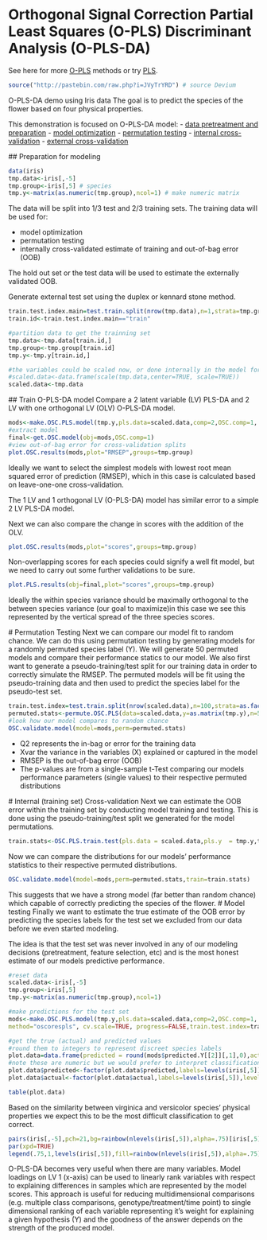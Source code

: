 Orthogonal Signal Correction Partial Least Squares (O-PLS) Discriminant Analysis (O-PLS-DA)
========================================================

See here for more [O-PLS](https://raw.github.com/dgrapov/devium/master/R/Devium%20PLS%20%20and%20OPLS.r) methods or try [PLS](http://cran.r-project.org/web/packages/pls/index.html).


```r
source("http://pastebin.com/raw.php?i=JVyTrYRD") # source Devium
```

O-PLS-DA demo using Iris data
The goal is to predict the species of the flower based on four physical properties.

This demonstration is focused on O-PLS-DA model: 
- [data pretreatment and preparation](#prep) 
- [model optimization](#oplsda)
- [permutation testing](#perm)
- [internal cross-validation](#intOOB)
- [external cross-validation](#extOOB)


<a name="prep"/>
## Preparation for modeling
```r
data(iris)
tmp.data<-iris[,-5]
tmp.group<-iris[,5] # species
tmp.y<-matrix(as.numeric(tmp.group),ncol=1) # make numeric matrix
```

The data will be split into 1/3 test and 2/3 training sets.
The training data will be used for:

- model optimization
- permutation testing
- internally cross-validated estimate of training and out-of-bag error (OOB)

The hold out set or the test data will be used to estimate the externally validated OOB.

Generate external test set using the duplex or kennard stone method.
```r
train.test.index.main=test.train.split(nrow(tmp.data),n=1,strata=tmp.group,split.type="duplex",data=tmp.data)
train.id<-train.test.index.main=="train"

#partition data to get the trainning set
tmp.data<-tmp.data[train.id,]
tmp.group<-tmp.group[train.id]
tmp.y<-tmp.y[train.id,]

#the variables could be scaled now, or done internally in the model for each CV split (leave-one-out)
#scaled.data<-data.frame(scale(tmp.data,center=TRUE, scale=TRUE)) 
scaled.data<-tmp.data
```

<a name="oplsda"/>
## Train O-PLS-DA model 
Compare a 2 latent variable (LV) PLS-DA and 2 LV with one orthogonal LV (OLV) O-PLS-DA model.
```r
mods<-make.OSC.PLS.model(tmp.y,pls.data=scaled.data,comp=2,OSC.comp=1, validation = "LOO",method="oscorespls", cv.scale=TRUE, progress=FALSE)
#extract model
final<-get.OSC.model(obj=mods,OSC.comp=1)
#view out-of-bag error for cross-validation splits
plot.OSC.results(mods,plot="RMSEP",groups=tmp.group)
```

Ideally we want to select the simplest models with lowest root mean squared error of prediction (RMSEP), which in this case is calculated based on leave-one-one cross-validation. 

The 1 LV and 1 orthogonal LV (O-PLS-DA) model has similar error to a simple 2 LV PLS-DA model.

Next we can also compare the change in scores with the addition of the OLV. 
```r
plot.OSC.results(mods,plot="scores",groups=tmp.group)
```
Non-overlapping scores for each species could signify a well fit model, but we need to carry out some further validations to be sure.
```r
plot.PLS.results(obj=final,plot="scores",groups=tmp.group)
```
Ideally the within species variance should be maximally orthogonal to the between species variance (our goal to maximize)in this case we see this represented by the vertical spread of the three species scores.

<a name="perm"/>
# Permutation Testing
Next we can compare our model fit to random chance. We can do this using permutation testing by generating models for a randomly permuted species label (Y). We will generate 50 permuted models and compare their performance statics to our model. We also first want to generate a pseudo-training/test split for our training data in order to correctly simulate the RMSEP. The permuted models will be fit using the pseudo-training data and then used to predict the species label for the pseudo-test set.
```r
train.test.index=test.train.split(nrow(scaled.data),n=100,strata=as.factor(tmp.y)) # strata controls if the species are sampled from equally
permuted.stats<-permute.OSC.PLS(data=scaled.data,y=as.matrix(tmp.y),n=50,ncomp=2,osc.comp=1, progress=FALSE,train.test.index=train.test.index)
#look how our model compares to random chance
OSC.validate.model(model=mods,perm=permuted.stats)

```

- Q2 represents the in-bag or error for the training data 
- Xvar the variance in the variables (X) explained or captured in the model
- RMSEP is the out-of-bag error (OOB)
- The p-values are from a single-sample t-Test comparing our models 
 performance parameters (single values) to their respective permuted distributions 

<a name="intOOB"/>
# Internal (training set) Cross-validation
Next we can estimate the OOB error within the training set by conducting model training and testing. This is done using the pseudo-training/test split we generated for the model permutations. 

```r
train.stats<-OSC.PLS.train.test(pls.data = scaled.data,pls.y  = tmp.y,train.test.index ,comp=2,OSC.comp=1,cv.scale=TRUE, progress=FALSE)

```

Now we can compare the distributions for our models' performance statistics to their respective permuted distributions.

```r
OSC.validate.model(model=mods,perm=permuted.stats,train=train.stats)

```

This suggests that we have a strong model (far better than random chance) which capable of correctly predicting the species of the flower.
<a name="extOOB"/>
# Model testing
Finally we want to estimate the true estimate of the OOB error by predicting the species labels for the test set we excluded from our data before we even started modeling.

The idea is that the test set was never involved in any of our modeling decisions (pretreatment, feature selection, etc) and is the most honest estimate of our models predictive performance.
```r
#reset data
scaled.data<-iris[,-5]
tmp.group<-iris[,5] 
tmp.y<-matrix(as.numeric(tmp.group),ncol=1)  

#make predictions for the test set
mods<-make.OSC.PLS.model(tmp.y,pls.data=scaled.data,comp=2,OSC.comp=1, validation = "LOO",
method="oscorespls", cv.scale=TRUE, progress=FALSE,train.test.index=train.test.index.main)

#get the true (actual) and predicted values
#round them to integers to represent discreet species labels
plot.data=data.frame(predicted = round(mods$predicted.Y[[2]][,1],0),actual= mods$test.y)
#note these are numeric but we would prefer to interpret classification of species a class
plot.data$predicted<-factor(plot.data$predicted,labels=levels(iris[,5]),levels=1:3)
plot.data$actual<-factor(plot.data$actual,labels=levels(iris[,5]),levels=1:3)

table(plot.data)

```

Based on the similarity between virginica and versicolor species' physical properties we expect this to be the most difficult classification to get correct.

```r
pairs(iris[,-5],pch=21,bg=rainbow(nlevels(iris[,5]),alpha=.75)[iris[,5]],upper.panel=NULL,cex=2)
par(xpd=TRUE)
legend(.75,1,levels(iris[,5]),fill=rainbow(nlevels(iris[,5]),alpha=.75),bty="n")

```

O-PLS-DA becomes very useful when there are many variables. Model loadings on LV 1 (x-axis) can be used to linearly rank variables with respect to explaining differences in samples which are represented by the model scores. This approach is useful for reducing multidimensional comparisons (e.g. multiple class comparisons, genotype/treatment/time point) to single dimensional ranking of each variable representing it's weight for explaining a given hypothesis (Y) and the goodness of the answer depends on the strength of the produced model. 




